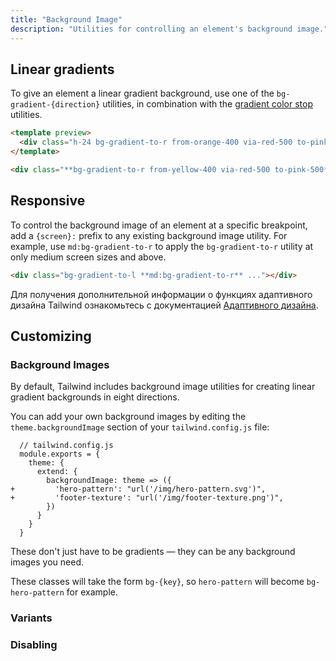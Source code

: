 ```yaml
---
title: "Background Image"
description: "Utilities for controlling an element's background image."
---
```




## Linear gradients

To give an element a linear gradient background, use one of the `bg-gradient-{direction}` utilities, in combination with the [gradient color stop](/docs/gradient-color-stops) utilities.

```html
<template preview>
  <div class="h-24 bg-gradient-to-r from-orange-400 via-red-500 to-pink-500"></div>
</template>

<div class="**bg-gradient-to-r from-yellow-400 via-red-500 to-pink-500** ..."></div>
```

## Responsive

To control the background image of an element at a specific breakpoint, add a `{screen}:` prefix to any existing background image utility. For example, use `md:bg-gradient-to-r` to apply the `bg-gradient-to-r` utility at only medium screen sizes and above.

```html
<div class="bg-gradient-to-l **md:bg-gradient-to-r** ..."></div>
```

Для получения дополнительной информации о функциях адаптивного дизайна Tailwind ознакомьтесь с документацией [Адаптивного дизайна](/docs/responsive-design).

## Customizing

### Background Images

By default, Tailwind includes background image utilities for creating linear gradient backgrounds in eight directions.

You can add your own background images by editing the `theme.backgroundImage` section of your `tailwind.config.js` file:

```diff-js
  // tailwind.config.js
  module.exports = {
    theme: {
      extend: {
        backgroundImage: theme => ({
+         'hero-pattern': "url('/img/hero-pattern.svg')",
+         'footer-texture': "url('/img/footer-texture.png')",
        })
      }
    }
  }
```

These don't just have to be gradients — they can be any background images you need.

These classes will take the form `bg-{key}`, so `hero-pattern` will become `bg-hero-pattern` for example.

### Variants

<Variants plugin="backgroundImage" />

### Disabling

<Disabling plugin="backgroundImage" />
